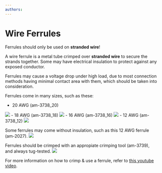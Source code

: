 ```yaml
---
authors: 
---
```


# Wire Ferrules

<Callout type="warning" emoji="⚠️">Ferrules should only be used on **stranded wire**!</Callout>

A wire ferrule is a metal tube crimped over **stranded wire** to secure the strands together.
Some may have electrical insulation to protect against any exposed conductor.

<Callout type="info" emoji="ℹ️">Ferrules may cause a voltage drop under high load, due to most connection methods having minimal contact area with them, which should be taken into consideration.</Callout>

Ferrules come in many sizes, such as these:
- 20 AWG (am-3738_20)
<Image src="/electrical/20awg-ferrule.jpg" width={150} height={150} />
- 18 AWG (am-3738_18)
<Image src="/electrical/18awg-ferrule.jpg" width={150} height={150} />
- 16 AWG (am-3738_16)
<Image src="/electrical/16awg-ferrule.jpg" width={150} height={150} />
- 12 AWG (am-3738_12)
<Image src="/electrical/12awg-ferrule.jpg" width={150} height={150} />

Some ferrules may come without insulation, such as this 12 AWG ferrule (am-2027).
<Image src="/electrical/12awg-ferrule-noinsolate.jpg" width={150} height={150} />

Ferrules should be crimped with an appropiate crimping tool (am-3739), and always tug-tested.
<Image src="/electrical/ferrulecrimptool.jpg" width={300} height={300} />

For more information on how to crimp & use a ferrule, refer to [this youtube video](https://youtu.be/bJk0mzaATI4?t=90&si=u7YuOEt16f9j9k5m).
